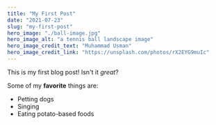 ```yaml
---
title: "My First Post"
date: "2021-07-23"
slug: "my-first-post"
hero_image: "./ball-image.jpg"
hero_image_alt: "a tennis ball landscape image"
hero_image_credit_text: "Muhammad Usman"
hero_image_credit_link: "https://unsplash.com/photos/rX2EYG9muIc"
---
```


This is my first blog post! Isn't it *great*?

Some of my **favorite** things are:

* Petting dogs
* Singing
* Eating potato-based foods